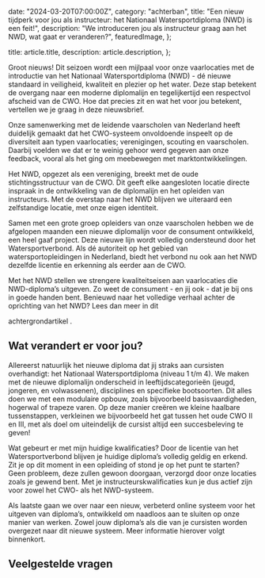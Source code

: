
  date: "2024-03-20T07:00:00Z",
  category: "achterban",
  title:
    "Een nieuw tijdperk voor jou als instructeur: het Nationaal Watersportdiploma (NWD) is een feit!",
  description:
    "We introduceren jou als instructeur graag aan het NWD, wat gaat er veranderen?",
  featuredImage,
};

  title: article.title,
  description: article.description,
};


Groot nieuws! Dit seizoen wordt een mijlpaal voor onze vaarlocaties met de
introductie van het Nationaal Watersportdiploma (NWD) - dé nieuwe standaard in
veiligheid, kwaliteit en plezier op het water. Deze stap betekent de overgang
naar een moderne diplomalijn en tegelijkertijd een respectvol afscheid van de
CWO. Hoe dat precies zit en wat het voor jou betekent, vertellen we je graag in
deze nieuwsbrief.

Onze samenwerking met de leidende vaarscholen van Nederland heeft duidelijk
gemaakt dat het CWO-systeem onvoldoende inspeelt op de diversiteit aan typen
vaarlocaties; verenigingen, scouting en vaarscholen. Daarbij voelden we dat er
te weinig gehoor werd gegeven aan onze feedback, vooral als het ging om
meebewegen met marktontwikkelingen.

Het NWD, opgezet als een vereniging, breekt met de oude stichtingsstructuur van
de CWO. Dit geeft elke aangesloten locatie directe inspraak in de ontwikkeling
van de diplomalijn en het opleiden van instructeurs. Met de overstap naar het
NWD blijven we uiteraard een zelfstandige locatie, met onze eigen identiteit.

Samen met een grote groep opleiders van onze vaarscholen hebben we de afgelopen
maanden een nieuwe diplomalijn voor de consument ontwikkeld, een heel gaaf
project. Deze nieuwe lijn wordt volledig ondersteund door het Watersportverbond.
Als dé autoriteit op het gebied van watersportopleidingen in Nederland, biedt
het verbond nu ook aan het NWD dezelfde licentie en erkenning als eerder aan de
CWO.

Met het NWD stellen we strengere kwaliteitseisen aan vaarlocaties die
NWD-diploma’s uitgeven. Zo weet de consument - en jij ook - dat je bij ons in
goede handen bent. Benieuwd naar het volledige verhaal achter de oprichting van
het NWD? Lees dan meer in dit

<Link href="/actueel/ntn3P7KL-achtergrond-aanleiding-ambities-nationaal-watersportdiploma">
  achtergrondartikel
</Link>
.

## Wat verandert er voor jou?

Allereerst natuurlijk het nieuwe diploma dat jij straks aan cursisten
overhandigt: het Nationaal Watersportdiploma (niveau 1 t/m 4). We maken met de
nieuwe diplomalijn onderscheid in leeftijdscategorieën (jeugd, jongeren, en
volwassenen), disciplines en specifieke bootsoorten. Dit alles doen we met een
modulaire opbouw, zoals bijvoorbeeld basisvaardigheden, hogerwal of trapeze
varen. Op deze manier creëren we kleine haalbare tussenstappen, verkleinen we
bijvoorbeeld het gat tussen het oude CWO II en III, met als doel om uiteindelijk
de cursist altijd een succesbeleving te geven!

Wat gebeurt er met mijn huidige kwalificaties? Door de licentie van het
Watersportverbond blijven je huidige diploma’s volledig geldig en erkend. Zit je
op dit moment in een opleiding of stond je op het punt te starten? Geen
probleem, deze zullen gewoon doorgaan, verzorgd door onze locaties zoals je
gewend bent. Met je instructeurskwalificaties kun je dus actief zijn voor zowel
het CWO- als het NWD-systeem.

Als laatste gaan we over naar een nieuw, verbeterd online systeem voor het
uitgeven van diploma’s, ontwikkeld om naadloos aan te sluiten op onze manier van
werken. Zowel jouw diploma’s als die van je cursisten worden overgezet naar dit
nieuwe systeem. Meer informatie hierover volgt binnenkort.

## Veelgestelde vragen

<LaunchFaq category="instructeur" />

